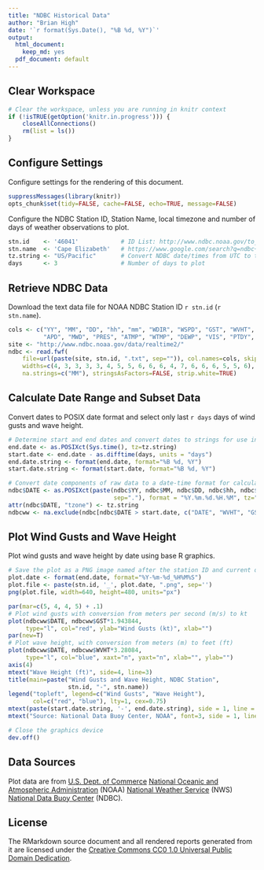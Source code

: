 ```yaml
---
title: "NDBC Historical Data"
author: "Brian High"
date: '`r format(Sys.Date(), "%B %d, %Y")`'
output:
  html_document:
    keep_md: yes
  pdf_document: default
---
```


## Clear Workspace

```r
# Clear the workspace, unless you are running in knitr context
if (!isTRUE(getOption('knitr.in.progress'))) {
    closeAllConnections()
    rm(list = ls())
}
```

## Configure Settings

Configure settings for the rendering of this document.

```r
suppressMessages(library(knitr))
opts_chunk$set(tidy=FALSE, cache=FALSE, echo=TRUE, message=FALSE)
```

Configure the NDBC Station ID, Station Name, local timezone and number of days 
of weather observations to plot. 

```r
stn.id    <- '46041'            # ID List: http://www.ndbc.noaa.gov/to_station.shtml
stn.name  <- 'Cape Elizabeth'   # https://www.google.com/search?q=ndbc+neah+bay
tz.string <- "US/Pacific"       # Convert NDBC date/times from UTC to this timezone
days      <- 3                  # Number of days to plot
```

## Retrieve NDBC Data

Download the text data file for NOAA NDBC Station ID `r stn.id` (`r stn.name`).

```r
cols <- c("YY", "MM", "DD", "hh", "mm", "WDIR", "WSPD", "GST", "WVHT", "DPD", 
          "APD", "MWD", "PRES", "ATMP", "WTMP", "DEWP", "VIS", "PTDY", "TIDE")
site <- "http://www.ndbc.noaa.gov/data/realtime2/"
ndbc <- read.fwf(
    file=url(paste(site, stn.id, ".txt", sep="")), col.names=cols, skip=2,
    widths=c(4, 3, 3, 3, 3, 4, 5, 5, 6, 6, 6, 4, 7, 6, 6, 6, 5, 5, 6), 
    na.strings=c("MM"), stringsAsFactors=FALSE, strip.white=TRUE)
```

## Calculate Date Range and Subset Data

Convert dates to POSIX date format and select only last `r days` days of wind 
gusts and wave height.

```r
# Determine start and end dates and convert dates to strings for use in plot
end.date <- as.POSIXct(Sys.time(), tz=tz.string)
start.date <- end.date - as.difftime(days, units = "days")
end.date.string <- format(end.date, format="%B %d, %Y")
start.date.string <- format(start.date, format="%B %d, %Y")

# Convert date components of raw data to a date-time format for calculations
ndbc$DATE <- as.POSIXct(paste(ndbc$YY, ndbc$MM, ndbc$DD, ndbc$hh, ndbc$mm, 
                              sep="."), format = "%Y.%m.%d.%H.%M", tz="UTC")
attr(ndbc$DATE, "tzone") <- tz.string
ndbcww <- na.exclude(ndbc[ndbc$DATE > start.date, c("DATE", "WVHT", "GST")])
```

## Plot Wind Gusts and Wave Height

Plot wind gusts and wave height by date using base R graphics.

```r
# Save the plot as a PNG image named after the station ID and current date/time
plot.date <- format(end.date, format="%Y-%m-%d_%H%M%S")
plot.file <- paste(stn.id, '_', plot.date, ".png", sep='')
png(plot.file, width=640, height=480, units="px")
```

```r
par(mar=c(5, 4, 4, 5) + .1)
# Plot wind gusts with conversion from meters per second (m/s) to kt
plot(ndbcww$DATE, ndbcww$GST*1.943844, 
     type="l", col="red", ylab="Wind Gusts (kt)", xlab="")
par(new=T)
# Plot wave height, with conversion from meters (m) to feet (ft)
plot(ndbcww$DATE, ndbcww$WVHT*3.28084, 
     type="l", col="blue", xaxt="n", yaxt="n", xlab="", ylab="")
axis(4)
mtext("Wave Height (ft)", side=4, line=3)
title(main=paste("Wind Gusts and Wave Height, NDBC Station", 
                 stn.id, "-", stn.name))
legend("topleft", legend=c("Wind Gusts", "Wave Height"), 
       col=c("red", "blue"), lty=1, cex=0.75)
mtext(paste(start.date.string, '-', end.date.string), side = 1, line = 3)
mtext("Source: National Data Buoy Center, NOAA", font=3, side = 1, line = 4)
```

```r
# Close the graphics device
dev.off()
```

## Data Sources

Plot data are from [U.S. Dept. of Commerce](https://www.commerce.gov/) 
[National Oceanic and Atmospheric Administration](http://www.noaa.gov/) (NOAA) 
[National Weather Service](http://www.weather.gov/) (NWS) 
[National Data Buoy Center](http://www.ndbc.noaa.gov/) (NDBC).

## License

The RMarkdown source document and all rendered reports generated from it are 
licensed under the [Creative Commons CC0 1.0 Universal Public Domain Dedication](https://creativecommons.org/publicdomain/zero/1.0/).
